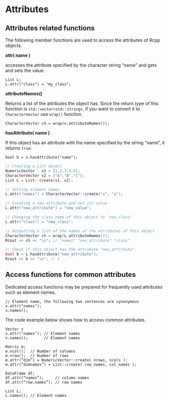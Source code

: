 # Attributes

## Attributes related functions

The following member functions are used to access the attributes of Rcpp objects.

**attr( name )**

accesses the attribute specified by the character string "name" and gets and sets the value.

```
List L;
L.attr("class") = "my_class";
```

**attributeNames()**

Returns a list of the attributes the object has. Since the return type of this function is `std::vector<std::string>`, if you want to convert it to `CharacterVector` use `wrap()` function.

```
CharacterVector ch = wrap(x.attributeNames());
```

**hasAttribute( name )**

If this object has an attribute with the name specified by the string "name", it returns `true`.

```
bool b = x.hasAttribute("name");
```

```cpp
// Creating a List object
NumericVector   v1 = {1,2,3,4,5};
CharacterVector v2 = {"A","B","C"};
List L = List::create(v1, v2);

// Setting element names
L.attr("names") = CharacterVector::create("x", "y");

// Creating a new attribute and set its value
L.attr("new_attribute") = "new_value";

// Changing the class name of this object to "new_class"
L.attr("class") = "new_class";

// Outputting a list of the names of the attributes of this object
CharacterVector ch = wrap(L.attributeNames());
Rcout << ch << "\n"; // "names" "new_attribute" "class"

// Check if this object has the attribute "new_attribute".
bool b = L.hasAttribute("new_attribute");
Rcout << b << "\n"; // 1
```

## Access functions for common attributes

Dedicated access functions may be prepared for frequently used attributes such as element names.

```
// Element name, the following two sentences are synonymous
x.attr("names");
x.names();
```

The code example below shows how to access common attributes.

```
Vector v
v.attr("names"); // Element names
v.names();       // Element names

Matrix m;
m.ncol();  // Number of columns
m.nrow();  // Number of rows
m.attr(“dim”) = NumericVector::create( nrows, ncols );
m.attr(“dimnames”) = List::create( row_names, col_names );

DataFrame df;
df.attr(“names”);     // column names
df.attr(“row.names”); // row names

List L;
L.names(); // Element names
```
